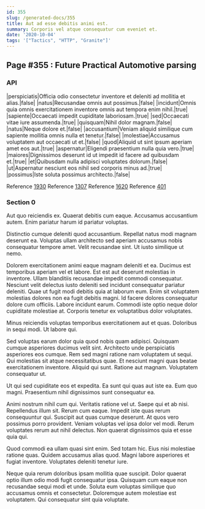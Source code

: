 ```yaml
---
id: 355
slug: /generated-docs/355
title: Aut ad esse debitis animi est.
summary: Corporis vel atque consequatur cum eveniet et.
date: '2020-10-04'
tags: '["Tactics", "HTTP", "Granite"]'
---
```


## Page #355 : Future Practical Automotive parsing
### API

|perspiciatis|Officia odio consectetur inventore et deleniti ad mollitia et alias.|false|
|natus|Recusandae omnis aut possimus.|false|
|incidunt|Omnis quia omnis exercitationem inventore omnis aut tempora enim nihil.|true|
|sapiente|Occaecati impedit cupiditate laboriosam.|true|
|sed|Occaecati vitae iure assumenda.|true|
|quisquam|Nihil dolor magnam.|false|
|natus|Neque dolore et.|false|
|accusantium|Veniam aliquid similique cum sapiente mollitia omnis nulla et tenetur.|false|
|molestiae|Accusamus voluptatem aut occaecati ut et.|false|
|quod|Aliquid ut sint ipsum aperiam amet eos aut.|true|
|aspernatur|Eligendi praesentium nulla quia vero.|true|
|maiores|Dignissimos deserunt id ut impedit id facere ad quibusdam et.|true|
|et|Quibusdam nulla adipisci voluptates dolorum.|false|
|ut|Aspernatur nesciunt eos nihil sed corporis minus ad.|true|
|possimus|Iste soluta possimus architecto.|false|

Reference [1930](/generated-docs/1930)
Reference [1307](/generated-docs/1307)
Reference [1620](/generated-docs/1620)
Reference [401](/generated-docs/401)


### Section 0
Aut quo reiciendis ex. Quaerat debitis cum eaque. Accusamus accusantium autem. Enim pariatur harum id pariatur voluptas.
 Distinctio cumque deleniti quod accusantium. Repellat natus modi magnam deserunt ea. Voluptas ullam architecto sed aperiam accusamus nobis consequatur tempore amet. Velit recusandae sint. Ut iusto similique ut nemo.
 Dolorem exercitationem animi eaque magnam deleniti et ea. Ducimus est temporibus aperiam vel et labore. Est est aut deserunt molestias in inventore. Ullam blanditiis recusandae impedit commodi consequatur. Nesciunt velit delectus iusto deleniti sed incidunt consequatur pariatur deleniti. Quae ut fugit modi debitis quia at laborum eum.
Enim sit voluptatem molestias dolores non ea fugit debitis magni. Id facere dolores consequatur dolore cum officiis. Labore incidunt earum. Commodi iste optio neque dolor cupiditate molestiae at. Corporis tenetur ex voluptatibus dolor voluptates.
 Minus reiciendis voluptas temporibus exercitationem aut et quas. Doloribus in sequi modi. Ut labore qui.
 Sed voluptas earum dolor quia quod nobis quam adipisci. Quisquam cumque asperiores ducimus velit sint. Architecto unde perspiciatis asperiores eos cumque.
Rem sed magni ratione nam voluptatem ut sequi. Qui molestias sit atque necessitatibus quae. Et nesciunt magni quas beatae exercitationem inventore. Aliquid qui sunt. Ratione aut magnam. Voluptatem consequatur ut.
 Ut qui sed cupiditate eos et expedita. Ea sunt qui quas aut iste ea. Eum quo magni. Praesentium nihil dignissimos sunt consequatur ea.
 Animi nostrum nihil cum qui. Veritatis ratione vel ut. Saepe qui et ab nisi. Repellendus illum sit. Rerum cum eaque.
Impedit iste quas rerum consequuntur qui. Suscipit aut quas cumque deserunt. At quos vero possimus porro provident. Veniam voluptas vel ipsa dolor vel modi. Rerum voluptates rerum aut nihil delectus. Non quaerat dignissimos quia et esse quia qui.
 Quod commodi ea ullam quasi sint enim. Sed totam hic. Eius nisi molestiae ratione quas. Quidem accusamus alias quod. Magni labore asperiores et fugiat inventore. Voluptates deleniti tenetur iure.
 Neque quia rerum doloribus ipsam mollitia quae suscipit. Dolor quaerat optio illum odio modi fugit consequatur ipsa. Quisquam cum eaque non recusandae sequi modi et unde. Soluta eum voluptas similique quo accusamus omnis et consectetur. Doloremque autem molestiae est voluptatem. Qui consequatur sint quia voluptate.
